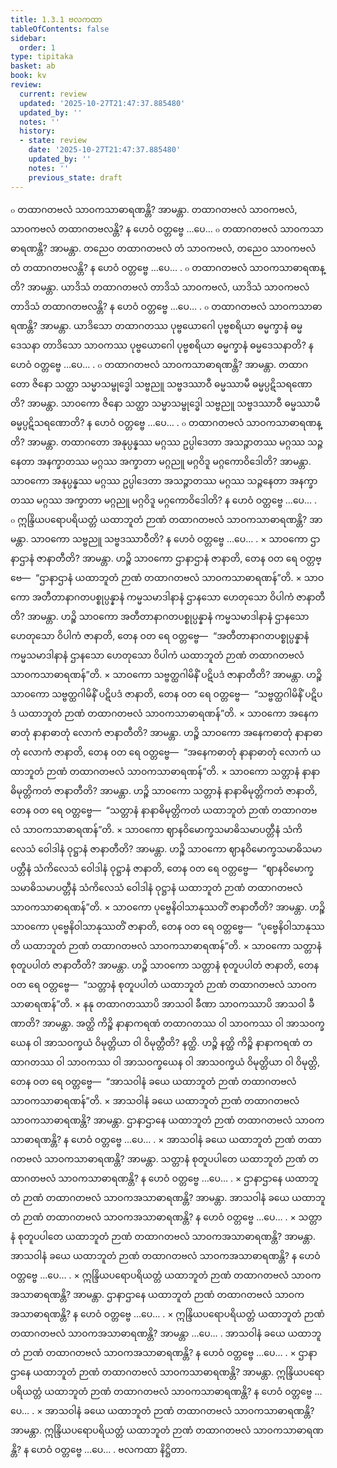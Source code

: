 ```yaml
---
title: 1.3.1 ဗလကထာ
tableOfContents: false
sidebar:
  order: 1
type: tipitaka
basket: ab
book: kv
review:
  current: review
  updated: '2025-10-27T21:47:37.885480'
  updated_by: ''
  notes: ''
  history:
  - state: review
    date: '2025-10-27T21:47:37.885480'
    updated_by: ''
    notes: ''
    previous_state: draft
---
```



<ReviewStatus review={frontmatter.review} showDetails={true} />

<HypothesisAnnotation frontmatter={frontmatter} />

<DynamicBreadcrumb />

<Division number="354" book="kv" e="ch" v="32" p="174">

<Paragraph number="1082" book="kv">
๐ တထာဂတဗလံ သာဝကသာဓာရဏန္တိ? အာမန္တာ. တထာဂတဗလံ သာဝကဗလံ, သာဝကဗလံ တထာဂတဗလန္တိ? န ဟေဝံ ဝတ္တဗ္ဗေ …ပေ…
</Paragraph>

<Paragraph number="1083" book="kv">
๐ တထာဂတဗလံ သာဝကသာဓာရဏန္တိ? အာမန္တာ. တညေဝ တထာဂတဗလံ တံ သာဝကဗလံ, တညေဝ သာဝကဗလံ တံ တထာဂတဗလန္တိ? န ဟေဝံ ဝတ္တဗ္ဗေ …ပေ… .
</Paragraph>

<Paragraph number="1084" book="kv">
๐ တထာဂတဗလံ သာဝကသာဓာရဏန္တိ? အာမန္တာ. ယာဒိသံ တထာဂတဗလံ တာဒိသံ သာဝကဗလံ, ယာဒိသံ သာဝကဗလံ တာဒိသံ တထာဂတဗလန္တိ? န ဟေဝံ ဝတ္တဗ္ဗေ …ပေ… .
</Paragraph>

<Paragraph number="1085" book="kv">
๐ တထာဂတဗလံ သာဝကသာဓာရဏန္တိ? အာမန္တာ. ယာဒိသော တထာဂတဿ ပုဗ္ဗယောဂေါ ပုဗ္ဗစရိယာ ဓမ္မက္ခာနံ ဓမ္မဒေသနာ တာဒိသော သာဝကဿ ပုဗ္ဗယောဂေါ ပုဗ္ဗစရိယာ ဓမ္မက္ခာနံ ဓမ္မဒေသနာတိ? န ဟေဝံ ဝတ္တဗ္ဗေ …ပေ… .
</Paragraph>

<Paragraph number="1086" book="kv">
๐ တထာဂတဗလံ သာဝကသာဓာရဏန္တိ? အာမန္တာ. တထာဂတော ဇိနော သတ္ထာ သမ္မာသမ္ဗုဒ္ဓေါ သဗ္ဗညူ သဗ္ဗဒဿာဝီ ဓမ္မဿာမီ ဓမ္မပ္ပဋိသရဏောတိ? အာမန္တာ. သာဝကော ဇိနော သတ္ထာ သမ္မာသမ္ဗုဒ္ဓေါ သဗ္ဗညူ သဗ္ဗဒဿာဝီ ဓမ္မဿာမီ ဓမ္မပ္ပဋိသရဏောတိ? န ဟေဝံ ဝတ္တဗ္ဗေ …ပေ… .
</Paragraph>

<Paragraph number="1087" book="kv">
๐ တထာဂတဗလံ သာဝကသာဓာရဏန္တိ? အာမန္တာ. တထာဂတော အနုပ္ပန္နဿ မဂ္ဂဿ ဥပ္ပါဒေတာ အသဉ္ဇာတဿ မဂ္ဂဿ သဉ္ဇနေတာ အနက္ခာတဿ မဂ္ဂဿ အက္ခာတာ မဂ္ဂညူ မဂ္ဂဝိဒူ မဂ္ဂကောဝိဒေါတိ? အာမန္တာ. သာဝကော အနုပ္ပန္နဿ မဂ္ဂဿ ဥပ္ပါဒေတာ အသဉ္ဇာတဿ မဂ္ဂဿ သဉ္ဇနေတာ အနက္ခာတဿ မဂ္ဂဿ အက္ခာတာ မဂ္ဂညူ မဂ္ဂဝိဒူ မဂ္ဂကောဝိဒေါတိ? န ဟေဝံ ဝတ္တဗ္ဗေ …ပေ… .
</Paragraph>

<Paragraph number="1088" book="kv">
๐ ဣန္ဒြိယပရောပရိယတ္တံ ယထာဘူတံ ဉာဏံ တထာဂတဗလံ သာဝကသာဓာရဏန္တိ? အာမန္တာ. သာဝကော သဗ္ဗညူ သဗ္ဗဒဿာဝီတိ? န ဟေဝံ ဝတ္တဗ္ဗေ …ပေ… .
</Paragraph>

</Division>
<Division number="355" book="kv" e="ch" v="32" p="175">

<Paragraph number="1089" book="kv">
× သာဝကော ဌာနာဌာနံ ဇာနာတီတိ? အာမန္တာ. ဟဉ္စိ သာဝကော ဌာနာဌာနံ ဇာနာတိ, တေန ဝတ ရေ ဝတ္တဗ္ဗေ—  “ဌာနာဌာနံ ယထာဘူတံ ဉာဏံ တထာဂတဗလံ သာဝကသာဓာရဏန်”တိ.
</Paragraph>

<Paragraph number="1090" book="kv">
× သာဝကော အတီတာနာဂတပစ္စုပ္ပန္နာနံ ကမ္မသမာဒါနာနံ ဌာနသော ဟေတုသော ဝိပါကံ ဇာနာတီတိ? အာမန္တာ. ဟဉ္စိ သာဝကော အတီတာနာဂတပစ္စုပ္ပန္နာနံ ကမ္မသမာဒါနာနံ ဌာနသော ဟေတုသော ဝိပါကံ ဇာနာတိ, တေန ဝတ ရေ ဝတ္တဗ္ဗေ—  “အတီတာနာဂတပစ္စုပ္ပန္နာနံ ကမ္မသမာဒါနာနံ ဌာနသော ဟေတုသော ဝိပါကံ ယထာဘူတံ ဉာဏံ တထာဂတဗလံ သာဝကသာဓာရဏန်”တိ.
</Paragraph>

<Paragraph number="1091" book="kv">
× သာဝကော သဗ္ဗတ္ထဂါမိနိံ ပဋိပဒံ ဇာနာတီတိ? အာမန္တာ. ဟဉ္စိ သာဝကော သဗ္ဗတ္ထဂါမိနိံ ပဋိပဒံ ဇာနာတိ, တေန ဝတ ရေ ဝတ္တဗ္ဗေ—  “သဗ္ဗတ္ထဂါမိနိံ ပဋိပဒံ ယထာဘူတံ ဉာဏံ တထာဂတဗလံ သာဝကသာဓာရဏန်”တိ.
</Paragraph>

<Paragraph number="1092" book="kv">
× သာဝကော အနေကဓာတုံ နာနာဓာတုံ လောကံ ဇာနာတီတိ? အာမန္တာ. ဟဉ္စိ သာဝကော အနေကဓာတုံ နာနာဓာတုံ လောကံ ဇာနာတိ, တေန ဝတ ရေ ဝတ္တဗ္ဗေ—  “အနေကဓာတုံ နာနာဓာတုံ လောကံ ယထာဘူတံ ဉာဏံ တထာဂတဗလံ သာဝကသာဓာရဏန်”တိ.
</Paragraph>

<Paragraph number="1093" book="kv">
× သာဝကော သတ္တာနံ နာနာဓိမုတ္တိကတံ ဇာနာတီတိ? အာမန္တာ. ဟဉ္စိ သာဝကော သတ္တာနံ နာနာဓိမုတ္တိကတံ ဇာနာတိ, တေန ဝတ ရေ ဝတ္တဗ္ဗေ—  “သတ္တာနံ နာနာဓိမုတ္တိကတံ ယထာဘူတံ ဉာဏံ တထာဂတဗလံ သာဝကသာဓာရဏန်”တိ.
</Paragraph>

<Paragraph number="1094" book="kv">
× သာဝကော ဈာနဝိမောက္ခသမာဓိသမာပတ္တီနံ သံကိလေသံ ဝေါဒါနံ ဝုဋ္ဌာနံ ဇာနာတီတိ? အာမန္တာ. ဟဉ္စိ သာဝကော ဈာနဝိမောက္ခသမာဓိသမာပတ္တီနံ သံကိလေသံ ဝေါဒါနံ ဝုဋ္ဌာနံ ဇာနာတိ, တေန ဝတ ရေ ဝတ္တဗ္ဗေ—  “ဈာနဝိမောက္ခသမာဓိသမာပတ္တီနံ သံကိလေသံ ဝေါဒါနံ ဝုဋ္ဌာနံ ယထာဘူတံ ဉာဏံ တထာဂတဗလံ သာဝကသာဓာရဏန်”တိ.
</Paragraph>

<Paragraph number="1095" book="kv">
× သာဝကော ပုဗ္ဗေနိဝါသာနုဿတိံ ဇာနာတီတိ? အာမန္တာ. ဟဉ္စိ သာဝကော ပုဗ္ဗေနိဝါသာနုဿတိံ ဇာနာတိ, တေန ဝတ ရေ ဝတ္တဗ္ဗေ—  “ပုဗ္ဗေနိဝါသာနုဿတိ ယထာဘူတံ ဉာဏံ တထာဂတဗလံ သာဝကသာဓာရဏန်”တိ.
</Paragraph>

<Paragraph number="1096" book="kv">
× သာဝကော သတ္တာနံ စုတူပပါတံ ဇာနာတီတိ? အာမန္တာ. ဟဉ္စိ သာဝကော သတ္တာနံ စုတူပပါတံ ဇာနာတိ, တေန ဝတ ရေ ဝတ္တဗ္ဗေ—  “သတ္တာနံ စုတူပပါတံ ယထာဘူတံ ဉာဏံ တထာဂတဗလံ သာဝကသာဓာရဏန်”တိ.
</Paragraph>

<Paragraph number="1097" book="kv">
× နနု တထာဂတဿာပိ အာသဝါ ခီဏာ သာဝကဿာပိ အာသဝါ ခီဏာတိ? အာမန္တာ. အတ္ထိ ကိဉ္စိ နာနာကရဏံ တထာဂတဿ ဝါ သာဝကဿ ဝါ အာသဝက္ခယေန ဝါ အာသဝက္ခယံ ဝိမုတ္တိယာ ဝါ ဝိမုတ္တီတိ? နတ္ထိ. ဟဉ္စိ နတ္ထိ ကိဉ္စိ နာနာကရဏံ တထာဂတဿ ဝါ သာဝကဿ ဝါ အာသဝက္ခယေန ဝါ အာသဝက္ခယံ ဝိမုတ္တိယာ ဝါ ဝိမုတ္တိ, တေန ဝတ ရေ ဝတ္တဗ္ဗေ—  “အာသဝါနံ ခယေ ယထာဘူတံ ဉာဏံ တထာဂတဗလံ သာဝကသာဓာရဏန်”တိ.
</Paragraph>

</Division>
<Division number="356" book="kv" e="ch" v="32" p="176">

<Paragraph number="1098" book="kv">
× အာသဝါနံ ခယေ ယထာဘူတံ ဉာဏံ တထာဂတဗလံ သာဝကသာဓာရဏန္တိ? အာမန္တာ. ဌာနာဌာနေ ယထာဘူတံ ဉာဏံ တထာဂတဗလံ သာဝကသာဓာရဏန္တိ? န ဟေဝံ ဝတ္တဗ္ဗေ …ပေ… .
</Paragraph>

<Paragraph number="1099" book="kv">
× အာသဝါနံ ခယေ ယထာဘူတံ ဉာဏံ တထာဂတဗလံ သာဝကသာဓာရဏန္တိ? အာမန္တာ. သတ္တာနံ စုတူပပါတေ ယထာဘူတံ ဉာဏံ တထာဂတဗလံ သာဝကသာဓာရဏန္တိ? န ဟေဝံ ဝတ္တဗ္ဗေ …ပေ… .
</Paragraph>

<Paragraph number="1100" book="kv">
× ဌာနာဌာနေ ယထာဘူတံ ဉာဏံ တထာဂတဗလံ သာဝကအသာဓာရဏန္တိ? အာမန္တာ. အာသဝါနံ ခယေ ယထာဘူတံ ဉာဏံ တထာဂတဗလံ သာဝကအသာဓာရဏန္တိ? န ဟေဝံ ဝတ္တဗ္ဗေ …ပေ… .
</Paragraph>

<Paragraph number="1101" book="kv">
× သတ္တာနံ စုတူပပါတေ ယထာဘူတံ ဉာဏံ တထာဂတဗလံ သာဝကအသာဓာရဏန္တိ? အာမန္တာ. အာသဝါနံ ခယေ ယထာဘူတံ ဉာဏံ တထာဂတဗလံ သာဝကအသာဓာရဏန္တိ? န ဟေဝံ ဝတ္တဗ္ဗေ …ပေ… .
</Paragraph>

<Paragraph number="1102" book="kv">
× ဣန္ဒြိယပရောပရိယတ္တံ ယထာဘူတံ ဉာဏံ တထာဂတဗလံ သာဝကအသာဓာရဏန္တိ? အာမန္တာ. ဌာနာဌာနေ ယထာဘူတံ ဉာဏံ တထာဂတဗလံ သာဝကအသာဓာရဏန္တိ? န ဟေဝံ ဝတ္တဗ္ဗေ …ပေ… .
</Paragraph>

<Paragraph number="1103" book="kv">
× ဣန္ဒြိယပရောပရိယတ္တံ ယထာဘူတံ ဉာဏံ တထာဂတဗလံ သာဝကအသာဓာရဏန္တိ? အာမန္တာ …ပေ… . အာသဝါနံ ခယေ ယထာဘူတံ ဉာဏံ တထာဂတဗလံ သာဝကအသာဓာရဏန္တိ? န ဟေဝံ ဝတ္တဗ္ဗေ …ပေ… .
</Paragraph>

<Paragraph number="1104" book="kv">
× ဌာနာဌာနေ ယထာဘူတံ ဉာဏံ တထာဂတဗလံ သာဝကသာဓာရဏန္တိ? အာမန္တာ. ဣန္ဒြိယပရောပရိယတ္တံ ယထာဘူတံ ဉာဏံ တထာဂတဗလံ သာဝကသာဓာရဏန္တိ? န ဟေဝံ ဝတ္တဗ္ဗေ …ပေ… .
</Paragraph>

<Paragraph number="1105" book="kv">
× အာသဝါနံ ခယေ ယထာဘူတံ ဉာဏံ တထာဂတဗလံ သာဝကသာဓာရဏန္တိ? အာမန္တာ. ဣန္ဒြိယပရောပရိယတ္တံ ယထာဘူတံ ဉာဏံ တထာဂတဗလံ သာဝကသာဓာရဏန္တိ? န ဟေဝံ ဝတ္တဗ္ဗေ …ပေ… .

</Paragraph>
</Division>

<Paragraph number="1106" type="center" book="kv">
ဗလကထာ နိဋ္ဌိတာ.
</Paragraph>